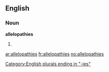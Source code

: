 ==English==

===Noun===
'''allelopathies'''

# {{plural of|[[allelopathy]]}}

[[Category:English plurals ending in "-ies"]]

[[ar:allelopathies]]
[[fr:allelopathies]]
[[no:allelopathies]]